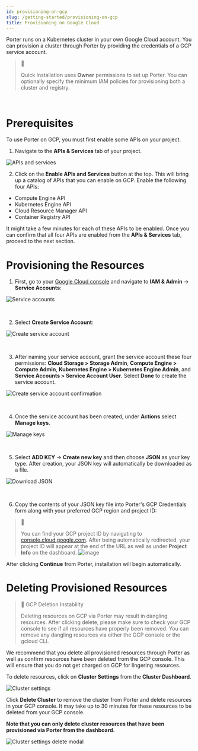 ```yaml
---
id: provisioning-on-gcp
slug: /getting-started/provisioning-on-gcp
title: Provisioning on Google Cloud
---
```


Porter runs on a Kubernetes cluster in your own Google Cloud account. You can provision a cluster through Porter by providing the credentials of a GCP service account.

> 🚧
>
> Quick Installation uses **Owner** permissions to set up Porter. You can optionally specify the minimum IAM policies for provisioning both a cluster and registry.

<br />

# Prerequisites

To use Porter on GCP, you must first enable some APIs on your project.

1. Navigate to the **APIs & Services** tab of your project.

![APIs and services](https://files.readme.io/210337a-Screen_Shot_2021-05-06_at_6.23.07_PM.png "Screen Shot 2021-05-06 at 6.23.07 PM.png")

2. Click on the **Enable APIs and Services** button at the top. This will bring up a catalog of APIs that you can enable on GCP. Enable the following four APIs:

- Compute Engine API
- Kubernetes Engine API
- Cloud Resource Manager API
- Container Registry API

It might take a few minutes for each of these APIs to be enabled. Once you can confirm that all four APIs are enabled from the **APIs & Services** tab, proceed to the next section.

# Provisioning the Resources

1. First, go to your [Google Cloud console](https://console.cloud.google.com/) and navigate to **IAM & Admin** -> **Service Accounts**:

![Service accounts](https://files.readme.io/f0f2b69-Screen_Shot_2021-04-15_at_6.41.26_PM.png "Screen Shot 2021-04-15 at 6.41.26 PM.png")

<br />

2. Select **Create Service Account**:

![Create service account](https://files.readme.io/38dd34a-Screen_Shot_2021-04-15_at_6.45.42_PM.png "Screen Shot 2021-04-15 at 6.45.42 PM.png")

<br />

3. After naming your service account, grant the service account these four permissions: **Cloud Storage > Storage Admin**, **Compute Engine > Compute Admin**, **Kubernetes Engine > Kubernetes Engine Admin**, and **Service Accounts > Service Account User**. Select **Done** to create the service account.

![Create service account confirmation](https://files.readme.io/15b1d28-Screen_Shot_2021-01-28_at_4.34.21_PM.png "Screen Shot 2021-01-28 at 4.34.21 PM.png")

<br />

4. Once the service account has been created, under **Actions** select **Manage keys**.

![Manage keys](https://files.readme.io/b94a4ef-Screen_Shot_2021-04-15_at_6.51.25_PM.png "Screen Shot 2021-04-15 at 6.51.25 PM.png")

<br />

5. Select **ADD KEY** -> **Create new key** and then choose **JSON** as your key type. After creation, your JSON key will automatically be downloaded as a file.

![Download JSON](https://files.readme.io/ebeb5c2-Screen_Shot_2021-04-15_at_6.56.30_PM.png "Screen Shot 2021-04-15 at 6.56.30 PM.png")

<br />

6. Copy the contents of your JSON key file into Porter's GCP Credentials form along with your preferred GCP region and project ID:

> 📘
>
> You can find your GCP project ID by navigating to [console.cloud.google.com](https://console.cloud.google.com). After being automatically redirected, your project ID will appear at the end of the URL as well as under **Project Info** on the dashboard.
> ![image](https://files.readme.io/9dc1576-Screen_Shot_2021-10-26_at_12.08.00_AM.png)

After clicking **Continue** from Porter, installation will begin automatically.

# Deleting Provisioned Resources

> 🚧 GCP Deletion Instability
>
> Deleting resources on GCP via Porter may result in dangling resources. After clicking delete, please make sure to check your GCP console to see if all resources have properly been removed. You can remove any dangling resources via either the GCP console or the gcloud CLI.

We recommend that you delete all provisioned resources through Porter as well as confirm resources have been deleted from the GCP console. This will ensure that you do not get charged on GCP for lingering resources.

To delete resources, click on **Cluster Settings** from the **Cluster Dashboard**.

![Cluster settings](https://files.readme.io/c1ed31a-Screen_Shot_2021-01-09_at_2.59.49_PM.png "Screen Shot 2021-01-09 at 2.59.49 PM.png")

Click **Delete Cluster** to remove the cluster from Porter and delete resources in your GCP console. It may take up to 30 minutes for these resources to be deleted from your GCP console.

**Note that you can only delete cluster resources that have been provisioned via Porter from the dashboard.**

![Cluster settings delete modal](https://files.readme.io/a7b36fc-Screen_Shot_2021-01-09_at_3.02.07_PM.png "Screen Shot 2021-01-09 at 3.02.07 PM.png")

